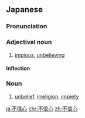 ==Japanese==
{{ja-kanjitab|ふ|しん|しん|k3=じん|yomi=on|r=y}}

===Pronunciation===
{{ja-pron|ふしんじん|y=on}}

===Adjectival noun===
{{ja-adj|infl=na|ふしんじん}}

# [[impious]], [[unbelieving]]

====Inflection====
{{ja-na|ふしんじん}}

===Noun===
{{ja-noun|ふしんじん}}

# [[unbelief]], [[irreligion]], [[impiety]]

[[ja:不信心]]
[[chr:不信心]]
[[zh:不信心]]
